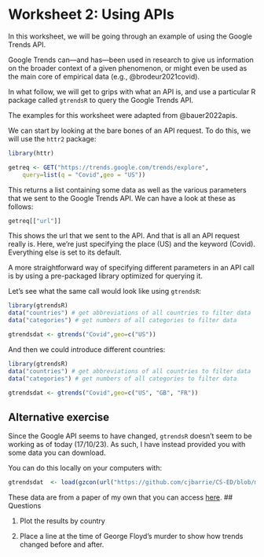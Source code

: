 # Worksheet 2: Using APIs {.unnumbered}

In this worksheet, we will be going through an example of using the Google Trends API.

Google Trends can---and has---been used in research to give us information on the broader context of a given phenomenon, or might even be used as the main core of empirical data (e.g., @brodeur2021covid).

In what follow, we will get to grips with what an API is, and use a particular R package called `gtrendsR` to query the Google Trends API.

The examples for this worksheet were adapted from @bauer2022apis.

We can start by looking at the bare bones of an API request. To do this, we will use the `httr2` package:

```r
library(httr)

getreq <- GET("https://trends.google.com/trends/explore",
    query=list(q = "Covid",geo = "US"))
```

This returns a list containing some data as well as the various parameters that we sent to the Google Trends API. We can have a look at these as follows:

```r
getreq[["url"]]
```

This shows the url that we sent to the API. And that is all an API request really is. Here, we're just specifying the place (US) and the keyword (Covid). Everything else is set to its default.

A more straightforward way of specifying different parameters in an API call is by using a pre-packaged library optimized for querying it.

Let's see what the same call would look like using `gtrendsR`:

```r
library(gtrendsR)
data("countries") # get abbreviations of all countries to filter data 
data("categories") # get numbers of all categories to filter data 

gtrendsdat <- gtrends("Covid",geo=c("US"))
```

And then we could introduce different countries:

```r
library(gtrendsR)
data("countries") # get abbreviations of all countries to filter data 
data("categories") # get numbers of all categories to filter data 

gtrendsdat <- gtrends("Covid",geo=c("US", "GB", "FR"))
```

## Alternative exercise

Since the Google API seems to have changed, `gtrendsR` doesn't seem to be working as of today (17/10/23). As such, I have instead provided you with some data you can download.

You can do this locally on your computers with:

```r
gtrendsdat  <- load(gzcon(url("https://github.com/cjbarrie/CS-ED/blob/main/data/floyd.RData?raw=true")))
```

These data are from a paper of my own that you can access [here](https://journals.sagepub.com/doi/full/10.1177/2378023120971507).
## Questions

1.  Plot the results by country

2.  Place a line at the time of George Floyd's murder to show how trends changed before and after.
